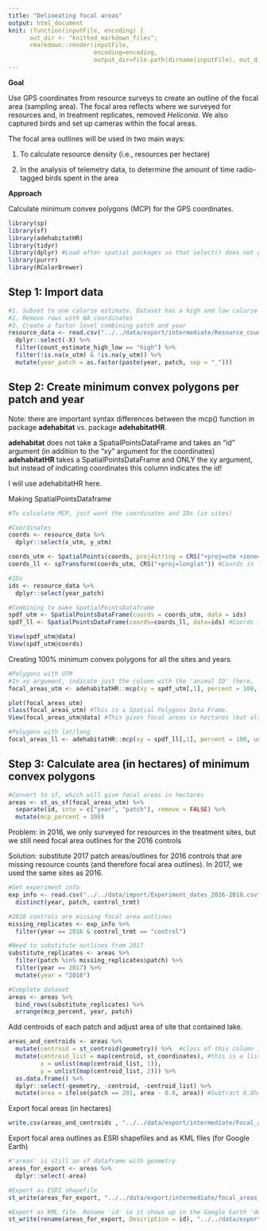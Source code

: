 ```yaml
---
title: "Delineating focal areas"
output: html_document
knit: (function(inputFile, encoding) {
      out_dir <- "knitted_markdown_files";
      rmarkdown::render(inputFile,
                        encoding=encoding,
                        output_dir=file.path(dirname(inputFile), out_dir))})
---
```


**Goal**

Use GPS coordinates from resource surveys to create an outline of the focal area (sampling area). The focal area reflects where we surveyed for resources and, in treatment replicates, removed *Heliconia*. We also captured birds and set up cameras within the focal areas.

The focal area outlines will be used in two main ways:

1. To calculate resource density (i.e., resources per hectare)

2. In the analysis of telemetry data, to determine the amount of time radio-tagged birds spent in the area

**Approach**

Calculate minimum convex polygons (MCP) for the GPS coordinates.

```r
library(sp)
library(sf)
library(adehabitatHR)
library(tidyr)
library(dplyr) #Load after spatial packages so that select() does not get superseded
library(purrr)
library(RColorBrewer)
```

## Step 1: Import data

```r
#1. Subset to one calorie estimate. Dataset has a high and low calorie estimate, but only need one here
#2. Remove rows with NA coordinates
#3. Create a factor level combining patch and year
resource_data <- read.csv("../../data/export/intermediate/Resource_counts_2016-2018_with_calories.csv") %>%
  dplyr::select(-X) %>%
  filter(count_estimate_high_low == "high") %>% 
  filter(!is.na(x_utm) & !is.na(y_utm)) %>%
  mutate(year_patch = as.factor(paste(year, patch, sep = "_")))
```

## Step 2: Create minimum convex polygons per patch and year

Note: there are important syntax differences between the mcp() function in package **adehabitat** vs. package **adehabitatHR**.

**adehabitat** does not take a SpatialPointsDataFrame and takes an "id" argument (in addition to the "xy" argument for the coordinates)
**adehabitatHR** takes a SpatialPointsDataFrame and ONLY the xy argument, but instead of indicating coordinates this column indicates the id!

I will use adehabitatHR here.

Making SpatialPointsDataframe 
```r
#To calculate MCP, just want the coordinates and IDs (ie sites)

#Coordinates
coords <- resource_data %>%
  dplyr::select(x_utm, y_utm)

coords_utm <- SpatialPoints(coords, proj4string = CRS("+proj=utm +zone=17 +ellps=WGS84 +datum=WGS84 +units=m +no_defs"))
coords_ll <- spTransform(coords_utm, CRS("+proj=longlat")) #Coords in lat/long, need this to export as kml

#IDs
ids <- resource_data %>%
  dplyr::select(year_patch)

#Combining to make SpatialPointsDataframe
spdf_utm <- SpatialPointsDataFrame(coords = coords_utm, data = ids)
spdf_ll <- SpatialPointsDataFrame(coords=coords_ll, data=ids) #Coords in lat/long, for export as kml

View(spdf_utm@data)
View(spdf_utm@coords)
```

Creating 100% minimum convex polygons for all the sites and years
```r
#Polygons with UTM
#In xy argument, indicate just the column with the 'animal ID' (here, 'year_patch')
focal_areas_utm <- adehabitatHR::mcp(xy = spdf_utm[,1], percent = 100, unout = "ha")

plot(focal_areas_utm)
class(focal_areas_utm) #This is a Spatial Polygons Data Frame.
View(focal_areas_utm@data) #This gives focal areas in hectares (but also see below)

#Polygons with lat/long
focal_areas_ll <- adehabitatHR::mcp(xy = spdf_ll[,1], percent = 100, unout = "ha")
```

## Step 3: Calculate area (in hectares) of minimum convex polygons
```r
#Convert to sf, which will give focal areas in hectares
areas <- st_as_sf(focal_areas_utm) %>%
  separate(id, into = c("year", "patch"), remove = FALSE) %>%
  mutate(mcp_percent = 100)
```

Problem: in 2016, we only surveyed for resources in the treatment sites, but we still need focal area outlines for the 2016 controls

Solution: substitute 2017 patch areas/outlines for 2016 controls that are missing resource counts (and therefore focal area outlines). In 2017, we used the same sites as 2016.
```r
#Get experiment info
exp_info <- read.csv("../../data/import/Experiment_dates_2016-2018.csv")%>%
  distinct(year, patch, control_trmt)

#2016 controls are missing focal area outlines
missing_replicates <- exp_info %>%
  filter(year == 2016 & control_trmt == "control")

#Need to substitute outlines from 2017
substitute_replicates <- areas %>%
  filter(patch %in% missing_replicates$patch) %>%
  filter(year == 2017) %>%
  mutate(year = "2016")

#Complete dataset
areas <- areas %>%
  bind_rows(substitute_replicates) %>%
  arrange(mcp_percent, year, patch)
```

Add centroids of each patch and adjust area of site that contained lake.
```r
areas_and_centroids <- areas %>%
  mutate(centroid = st_centroid(geometry)) %>%  #class of this column is "sfc_POINT" "sfc" 
  mutate(centroid_list = map(centroid, st_coordinates), #this is a list instead of a sf object
         x = unlist(map(centroid_list, 1)),
         y = unlist(map(centroid_list, 2))) %>%
  as.data.frame() %>%
  dplyr::select(-geometry, -centroid, -centroid_list) %>%
  mutate(area = ifelse(patch == 201, area - 0.8, area)) #Subtract 0.8ha from patch 201 (Cantaros) - this was grass/lake
```

Export focal areas (in hectares)
```r
write.csv(areas_and_centroids , "../../data/export/intermediate/Focal_area_sizes_and_centroids.csv") 
```

Export focal area outlines as ESRI shapefiles and as KML files (for Google Earth)
```r
#'areas' is still an sf dataframe with geometry
areas_for_export <- areas %>%
  dplyr::select(-area)

#Export as ESRI shapefile
st_write(areas_for_export, "../../data/export/intermediate/focal_areas_2016-2018.shp", driver = "ESRI Shapefile") 

#Export as KML file. Rename 'id' so it shows up in the Google Earth 'description' field
st_write(rename(areas_for_export, Description = id), "../../data/export/intermediate/focal_areas_2016-2018.kml", driver = "kml", delete_dsn = TRUE) 
```